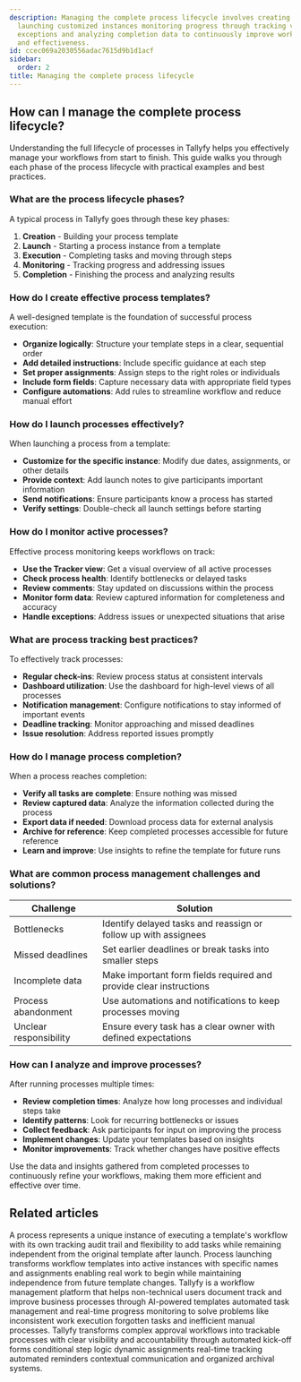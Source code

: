 ```yaml
---
description: Managing the complete process lifecycle involves creating detailed templates
  launching customized instances monitoring progress through tracking views handling
  exceptions and analyzing completion data to continuously improve workflow efficiency
  and effectiveness.
id: ccec069a2030556adac7615d9b1d1acf
sidebar:
  order: 2
title: Managing the complete process lifecycle
---
```


## How can I manage the complete process lifecycle?

Understanding the full lifecycle of processes in Tallyfy helps you effectively manage your workflows from start to finish. This guide walks you through each phase of the process lifecycle with practical examples and best practices.

### What are the process lifecycle phases?

A typical process in Tallyfy goes through these key phases:

1. **Creation** - Building your process template
2. **Launch** - Starting a process instance from a template
3. **Execution** - Completing tasks and moving through steps
4. **Monitoring** - Tracking progress and addressing issues
5. **Completion** - Finishing the process and analyzing results

### How do I create effective process templates?

A well-designed template is the foundation of successful process execution:

- **Organize logically**: Structure your template steps in a clear, sequential order
- **Add detailed instructions**: Include specific guidance at each step
- **Set proper assignments**: Assign steps to the right roles or individuals
- **Include form fields**: Capture necessary data with appropriate field types
- **Configure automations**: Add rules to streamline workflow and reduce manual effort

### How do I launch processes effectively?

When launching a process from a template:

- **Customize for the specific instance**: Modify due dates, assignments, or other details
- **Provide context**: Add launch notes to give participants important information
- **Send notifications**: Ensure participants know a process has started
- **Verify settings**: Double-check all launch settings before starting

### How do I monitor active processes?

Effective process monitoring keeps workflows on track:

- **Use the Tracker view**: Get a visual overview of all active processes
- **Check process health**: Identify bottlenecks or delayed tasks
- **Review comments**: Stay updated on discussions within the process
- **Monitor form data**: Review captured information for completeness and accuracy
- **Handle exceptions**: Address issues or unexpected situations that arise

### What are process tracking best practices?

To effectively track processes:

- **Regular check-ins**: Review process status at consistent intervals
- **Dashboard utilization**: Use the dashboard for high-level views of all processes
- **Notification management**: Configure notifications to stay informed of important events
- **Deadline tracking**: Monitor approaching and missed deadlines
- **Issue resolution**: Address reported issues promptly

### How do I manage process completion?

When a process reaches completion:

- **Verify all tasks are complete**: Ensure nothing was missed
- **Review captured data**: Analyze the information collected during the process
- **Export data if needed**: Download process data for external analysis
- **Archive for reference**: Keep completed processes accessible for future reference
- **Learn and improve**: Use insights to refine the template for future runs

### What are common process management challenges and solutions?

| Challenge | Solution |
|-----------|----------|
| Bottlenecks | Identify delayed tasks and reassign or follow up with assignees |
| Missed deadlines | Set earlier deadlines or break tasks into smaller steps |
| Incomplete data | Make important form fields required and provide clear instructions |
| Process abandonment | Use automations and notifications to keep processes moving |
| Unclear responsibility | Ensure every task has a clear owner with defined expectations |

### How can I analyze and improve processes?

After running processes multiple times:

- **Review completion times**: Analyze how long processes and individual steps take
- **Identify patterns**: Look for recurring bottlenecks or issues
- **Collect feedback**: Ask participants for input on improving the process
- **Implement changes**: Update your templates based on insights
- **Monitor improvements**: Track whether changes have positive effects

Use the data and insights gathered from completed processes to continuously refine your workflows, making them more efficient and effective over time.


## Related articles
<CardGrid>
<LinkTitleCard header="<b>Tracking And Tasks > More about processes</b>" href="/products/pro/tracking-and-tasks/processes/" > A process represents a unique instance of executing a template's workflow with its own tracking audit trail and flexibility to add tasks while remaining independent from the original template after launch. </LinkTitleCard>
<LinkTitleCard header="<b>Pro > Launching</b>" href="/products/pro/launching/" > Process launching transforms workflow templates into active instances with specific names and assignments enabling real work to begin while maintaining independence from future template changes. </LinkTitleCard>
<LinkTitleCard header="<b>Introduction</b>" href="/products/pro/" > Tallyfy is a workflow management platform that helps non-technical users document track and improve business processes through AI-powered templates automated task management and real-time progress monitoring to solve problems like inconsistent work execution forgotten tasks and inefficient manual processes. </LinkTitleCard>
<LinkTitleCard header="<b>How To > Automatically track and run complex approval workflows</b>" href="/products/pro/tutorials/how-to/track-and-run-complex-approval-workflows/" > Tallyfy transforms complex approval workflows into trackable processes with clear visibility and accountability through automated kick-off forms conditional step logic dynamic assignments real-time tracking automated reminders contextual communication and organized archival systems. </LinkTitleCard>
</CardGrid>